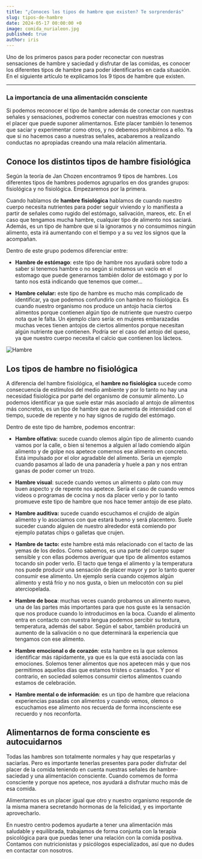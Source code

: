 ```yaml
---
title: "¿Conoces los tipos de hambre que existen? Te sorprenderás"
slug: tipos-de-hambre
date: 2024-05-17 00:00:00 +0
image: comida_nurialeon.jpg
published: true
author: iris
---
```


Uno de los primeros pasos para poder reconectar con nuestras sensaciones de hambre y saciedad y disfrutar de las comidas, es conocer los diferentes tipos de hambre para poder identificarlos en cada situación. En el siguiente artículo te explicamos los 9 tipos de hambre que existen.

---

### La importancia de una alimentación consciente

Si podemos reconocer el tipo de hambre además de conectar con nuestras señales y sensaciones, podremos conectar con nuestras emociones y con el placer que puede suponer alimentarnos. Este placer también lo tenemos que saciar y experimentar como otros, y no debemos prohibirnos a ello. Ya que si no hacemos caso a nuestras señales, acabaremos a realizando conductas no apropiadas creando una mala relación alimentaria.

## Conoce los distintos tipos de hambre fisiológica

Según la teoría de Jan Chozen encontramos 9 tipos de hambres. Los diferentes tipos de hambres podemos agruparlos en dos grandes grupos: fisiológica y no fisiológica. Empezaremos por la primera.

Cuando hablamos de **hambre fisiológica** hablamos de cuando nuestro cuerpo necesita nutrientes para poder seguir viviendo y lo manifiesta a partir de señales como rugido del estómago, salivación, mareos, etc. En el caso que tengamos mucha hambre, cualquier tipo de alimento nos saciará. Además, es un tipo de hambre que si la ignoramos y no consumimos ningún alimento, esta irá aumentando con el tiempo y a su vez los signos que la acompañan.

Dentro de este grupo podemos diferenciar entre:

- **Hambre de estómago**: este tipo de hambre nos ayudará sobre todo a saber si tenemos hambre o no según si notamos un vacío en el estomago que puede generarnos también dolor de estómago y por lo tanto nos está indicando que tenemos que comer...

- **Hambre celular:** este tipo de hambre es mucho más complicado de identificar, ya que podemos confundirlo con hambre no fisiológica. Es cuando nuestro organismo nos produce un antojo hacia ciertos alimentos porque contienen algún tipo de nutriente que nuestro cuerpo nota que le falta. Un ejemplo claro sería: en mujeres embarazadas muchas veces tienen antojos de ciertos alimentos porque necesitan algún nutriente que contienen. Podría ser el caso del antojo del queso, ya que nuestro cuerpo necesita el calcio que contienen los lácteos.

![Hambre](comida_imagen.jpg)

## Los tipos de hambre no fisiológica

A diferencia del hambre fisiológica, el **hambre no fisiológica** sucede como consecuencia de estímulos del medio ambiente y por lo tanto no hay una necesidad fisiológica por parte del organismo de consumir alimento. Lo podemos identificar ya que suele estar más asociado al antojo de alimentos más concretos, es un tipo de hambre que no aumenta de intensidad con el tiempo, sucede de repente y no hay signos de rugido del estómago.

Dentro de este tipo de hambre, podemos encontrar:

- **Hambre olfativa:** sucede cuando olemos algún tipo de alimento cuando vamos por la calle, o bien si tenemos a alguien al lado comiendo algún alimento y de golpe nos apetece comernos ese alimento en concreto. Está impulsado por el olor agradable del alimento. Sería un ejemplo cuando pasamos al lado de una panadería y huele a pan y nos entran ganas de poder comer un trozo.

- **Hambre visual**: sucede cuando vemos un alimento o plato con muy buen aspecto y de repente nos apetece. Sería el caso de cuando vemos videos o programas de cocina y nos da placer verlo y por lo tanto promueve este tipo de hambre que nos hace temer antojo de ese plato.

- **Hambre auditiva:** sucede cuando escuchamos el crujido de algún alimento y lo asociamos con que estará bueno y será placentero. Suele suceder cuando alguien de nuestro alrededor está comiendo por ejemplo patatas chips o galletas que crujen.

- **Hambre de tacto:** este hambre está más relacionado con el tacto de las yemas de los dedos. Como sabemos, es una parte del cuerpo super sensible y con ellas podemos averiguar que tipo de alimentos estamos tocando sin poder verlo. El tacto que tenga el alimento y la temperatura nos puede producir una sensación de placer mayor y por lo tanto querer consumir ese alimento. Un ejemplo sería cuando cojemos algún alimento y está frío y no nos gusta, o bien un melocotón con su piel aterciopelada.

- **Hambre de boca**: muchas veces cuando probamos un alimento nuevo, una de las partes más importantes para que nos guste es la sensación que nos produce cuando lo introducimos en la boca. Cuando el alimento entra en contacto con nuestra lengua podemos percibir su textura, temperatura, además del sabor. Según el sabor, también producirá un aumento de la salivación o no que determinará la experiencia que tengamos con ese alimento.

- **Hambre emocional o de corazón**: esta hambre es la que solemos identificar más rápidamente, ya que es la que está asociada con las emociones. Solemos tener alimentos que nos apetecen más y que nos permitimos aquellos días que estamos tristes o cansados. Y por el contrario, en sociedad solemos consumir ciertos alimentos cuando estamos de celebración.

- **Hambre mental o de información**: es un tipo de hambre que relaciona experiencias pasadas con alimentos y cuando vemos, olemos o escuchamos ese alimento nos recuerda de forma inconsciente ese recuerdo y nos reconforta.

## Alimentarnos de forma consciente es autocuidarnos

Todas las hambres son totalmente normales y hay que respetarlas y saciarlas. Pero es importante tenerlas presentes para poder disfrutar del placer de la comida teniendo en cuenta nuestras señales de hambre-saciedad y una alimentación consciente. Cuando comemos de forma consciente y porque nos apetece, nos ayudará a disfrutar mucho más de esa comida.

Alimentarnos es un placer igual que otro y nuestro organismo responde de la misma manera secretando hormonas de la felicidad, y es importante aprovecharlo.

En nuestro centro podemos ayudarte a tener una alimentación más saludable y equilibrada, trabajamos de forma conjunta con la terapia psicológica para que puedas tener una relación con la comida positiva. Contamos con nutricionistas y psicólogos especializados, así que no dudes en contactar con nosotros.
